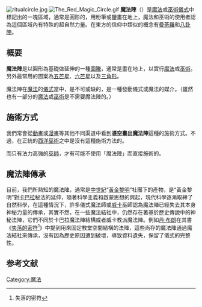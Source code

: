 {{Unreferenced |time=2011-04-02T08:10:01+00:00 }}
[[File:ritualcircle.jpg|thumb]]
[[File:The_Red_Magic_Circle.gif|thumb]]
'''魔法陣'''（{{lang-en|Magic Circle}}）是[[魔法|魔法]]或[[巫術|巫術]][[儀式|儀式]]中標記出的一塊區域，通常是圓形的，用粉筆或鹽畫在地上，魔法和巫術的使用者認為這個區域內有特殊的超自然力量。在東方的信仰中類似的概念有[[曼荼羅|曼荼羅]]和[[八卦陣|八卦陣]]。

== 概要 ==
'''魔法陣'''是以圓形為基礎做延伸的一種[[圖騰|圖騰]]，通常是畫在地上，以實行[[魔法|魔法]]或[[巫術|巫術]]。另外最常用的圖案為[[五芒星|五芒星]]、[[六芒星|六芒星]]以及[[三角形|三角形]]。

魔法陣在[[魔法|魔法]]的[[儀式|儀式]]當中，是不可或缺的，是一種發動儀式或魔法的媒介。（雖然也有一部分的[[魔法|魔法]]或[[巫術|巫術]]是不需要魔法陣的。）

== 施術方式 ==
我們常會從[[動畫|動畫]]或[[漫畫|漫畫]]等其他不同渠道中看到'''憑空畫出魔法陣'''這種的施術方式。不過，在正統的[[西洋巫術|西洋巫術]]之中是沒有這種施術方法的。

而只有法力高強的[[巫師|巫師]]，才有可能不使用「魔法陣」而直接施術的。

== 魔法陣傳承 ==
目前，我們所熟知的魔法陣，通常是[[中世紀|中世紀]]“[[黃金黎明協會|黃金黎明]]”社團下的產物，是“黃金黎明”對[[卡巴拉|卡巴拉]]秘法的延伸，隨著科學主義和啟蒙思想的興起，現代科學逐漸取締了自然科學，在這種情況下，許多儀式魔法師或[[威卡教|威卡]]巫師認為魔法陣已經失去其本身神秘力量的傳承，其實不然，在一些魔法結社中，仍然存在著基於歷史傳說中的神秘法陣，它們不同於卡巴拉魔法陣結構或者威卡教派魔法陣。例如[[丹·布朗|丹·布朗]]在其書《[[失落的密符|失落的密符]]<ref>失落的密符</ref>》中提到用來固定教堂空間結構的法陣，這些尚存的魔法陣通過魔法結社來傳承，沒有因為歷史原因遭到破壞，導致資料遺失，保留了儀式的完整性。

==参考文献==
{{reflist}}
{{Anthrop-stub}}
{{DEFAULTSORT:Magic Circle}}
[[Category:魔法|Category:魔法]]